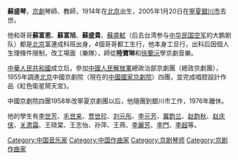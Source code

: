 '''蘇盛琴'''，[[京劇|京劇]]琴師、教師，1914年在[[北京|北京]]出生，2005年1月20日在[[寧夏|寧夏]][[銀川市|銀川市]]去世。

他和哥哥'''蘇富恩'''、'''蘇富旭'''、'''蘇盛貴'''、[[蘇盛軾|蘇盛軾]]（后去台湾参与[[中华民国空军|中华民国空军]]的大鹏剧队）都是[[北京|北京]]富連成科班出身，4個哥哥都工生行，他本身工旦行，出科后因個人生理條件限制，改工場面（樂隊），師從'''陸寶琳'''和[[徐蘭沅|徐蘭沅]]學京劇音樂。

[[中華人民共和國|中華人民共和國]]成立后，參加[[中國人民解放軍|中國人民解放軍]]總政治部京劇團（總政京劇團），1955年調進[[北京|北京]]中國京劇院（現在的[[中國國家京劇院|中國國家京劇院]]）四團，並完成唱腔設計作品《紅色衛星鬧天宮》。

中國京劇院四團1958年改寧夏京劇團以后，他隨團到銀川市工作，1976年離休。

他的學生有[[李世芳|李世芳]]、[[毛世来|毛世来]]、[[贾世珍|贾世珍]]、[[刘元彤|刘元彤]]、[[李元芳|李元芳]]、[[冀韵兰|冀韵兰]]、[[赵韵秋|赵韵秋]]、[[赵庆侠|赵庆侠]]、[[关肃霜|关肃霜]]、王晓棠、王志怡、孙萍、王燕、[[李麗芳|李麗芳]]、[[李門|李門]]、[[李超|李超]]等。

[[Category:中国音乐家|Category:中国音乐家]]
[[Category:中国作曲家|Category:中国作曲家]]
[[Category:京剧琴师|Category:京剧琴师]]
[[Category:京剧作曲家|Category:京剧作曲家]]